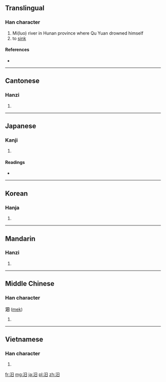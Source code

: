 ==Translingual==

===Han character===
{{Han char|rn=85|rad=水|as=04|sn=7|four=3610<sub>0</sub>|canj=水日 (EA)}}

# Mi(luo) river in Hunan province where Qu Yuan drowned himself
# to [[sink]]

====References====
* {{Han ref|kx=0607.090|dkj=17152|dj=1000.100|hdz=31564.020|uh=6C68|ud=27752|bh=A851|bd=43089}}

----

==Cantonese==

===Hanzi===
{{yue-hanzi|jyut=|y=mik6}}

# {{defn|Cantonese|sort=水04}}

----

==Japanese==

===Kanji===
{{ja-kanji|grade=|rs=水04}}

# {{defn|Japanese|sort=水04}}

====Readings====
* {{ja-readings|on=[[べき]] (beki), [[こつ]] (kotsu)|kun=[[しずむ]] (shizumu)}}

----

==Korean==

===Hanja===
{{ko-hanja|hangeul=[[멱]], [[골]]|eumhun=|rv=myeok, gol|mr=myŏk, kol|y=myek, kol}}

# {{defn|Korean|sort=水04}}

----

==Mandarin==

===Hanzi===
{{cmn-hanzi|pin=[[mì]] ([[mi4]])|wg=mi<sup>4</sup>}}

# {{defn|Mandarin|sort=水04}}

----

==Middle Chinese==

===Han character===
'''汨''' ([[mek]])

# {{defn|Middle Chinese|sort=水04}}

----

==Vietnamese==

===Han character===
{{vi-hantu|[[mịch]], [[nhặt]], [[cốt]]|rs=水04}}

# {{defn|Vietnamese|sort=水04}}

[[fr:汨]]
[[mg:汨]]
[[ja:汨]]
[[pl:汨]]
[[zh:汨]]